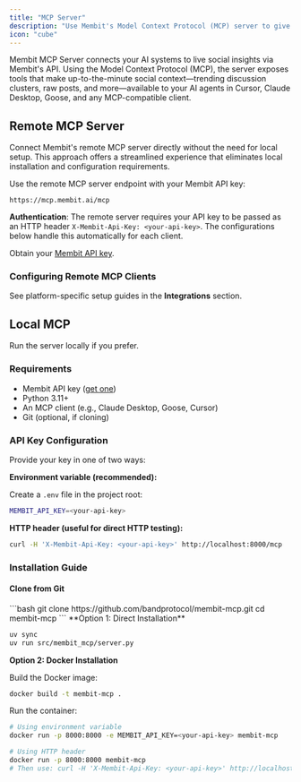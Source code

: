 ```yaml
---
title: "MCP Server"
description: "Use Membit's Model Context Protocol (MCP) server to give AI agents real-time social context."
icon: "cube"
---
```


Membit MCP Server connects your AI systems to live social insights via Membit's API. Using the Model Context Protocol (MCP), the server exposes tools that make up-to-the-minute social context—trending discussion clusters, raw posts, and more—available to your AI agents in Cursor, Claude Desktop, Goose, and any MCP-compatible client.

## Remote MCP Server

Connect Membit's remote MCP server directly without the need for local setup. This approach offers a streamlined experience that eliminates local installation and configuration requirements.

Use the remote MCP server endpoint with your Membit API key:

```text
https://mcp.membit.ai/mcp
```

**Authentication**: The remote server requires your API key to be passed as an HTTP header `X-Membit-Api-Key: <your-api-key>`. The configurations below handle this automatically for each client.

Obtain your [Membit API key](/access-and-auth).

### Configuring Remote MCP Clients

See platform-specific setup guides in the **Integrations** section.

## Local MCP

Run the server locally if you prefer.

### Requirements

- Membit API key ([get one](/access-and-auth))
- Python 3.11+
- An MCP client (e.g., Claude Desktop, Goose, Cursor)
- Git (optional, if cloning)

### API Key Configuration

Provide your key in one of two ways:

**Environment variable (recommended):**

Create a `.env` file in the project root:

```bash
MEMBIT_API_KEY=<your-api-key>
```

**HTTP header (useful for direct HTTP testing):**

```bash
curl -H 'X-Membit-Api-Key: <your-api-key>' http://localhost:8000/mcp
```

### Installation Guide

#### Clone from Git

<Steps>
<Step title="Clone the Repository">
```bash
git clone https://github.com/bandprotocol/membit-mcp.git
cd membit-mcp
```
</Step>

<Step title="Choose Installation Method">
**Option 1: Direct Installation**

```bash
uv sync
uv run src/membit_mcp/server.py
```

**Option 2: Docker Installation**

Build the Docker image:

```bash
docker build -t membit-mcp .
```

Run the container:

```bash
# Using environment variable
docker run -p 8000:8000 -e MEMBIT_API_KEY=<your-api-key> membit-mcp

# Using HTTP header
docker run -p 8000:8000 membit-mcp
# Then use: curl -H 'X-Membit-Api-Key: <your-api-key>' http://localhost:8000/mcp
```

</Step>
</Steps>

